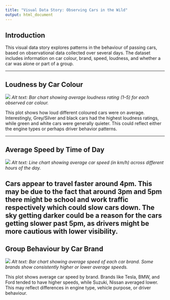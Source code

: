 ---
title: "Visual Data Story: Observing Cars in the Wild"
output: html_document
---

## Introduction

This visual data story explores patterns in the behaviour of passing cars, based on observational data collected over several days. The dataset includes information on car colour, brand, speed, loudness, and whether a car was alone or part of a group.

---

## Loudness by Car Colour

![](plot1.png)
*Alt text: Bar chart showing average loudness rating (1–5) for each observed car colour.*

This plot shows how loud different coloured cars were on average. Interestingly, Grey/Silver and black cars had the highest loudness ratings, while green and white cars were generally quieter. This could reflect either the engine types or perhaps driver behavior patterns.

---

## Average Speed by Time of Day

![](plot2.png)
*Alt text: Line chart showing average car speed (in km/h) across different hours of the day.*

Cars appear to travel faster around 4pm. This may be due to the fact that around 3pm and 5pm there might be school and work traffic respectively which could slow cars down. The sky getting darker could be a reason for the cars getting slower past 5pm, as drivers might be more cautious with lower visibility.
---

## Group Behaviour by Car Brand

![](plot3.png)
*Alt text: Bar chart showing average speed of each car brand. Some brands show consistently higher or lower average speeds.*

This plot shows average car speed by brand. Brands like Tesla, BMW, and Ford tended to have higher speeds, while Suzuki, Nissan averaged lower. This may reflect differences in engine type, vehicle purpose, or driver behaviour.